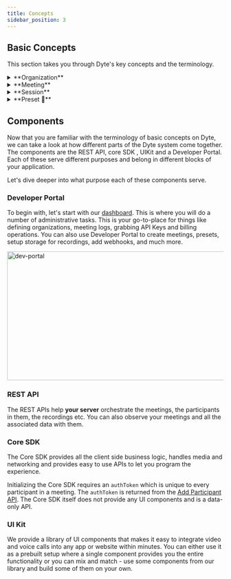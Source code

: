 ```yaml
---
title: Concepts
sidebar_position: 3
---
```


## Basic Concepts

This section takes you through Dyte's key concepts and the terminology.

<details>
    <summary>
        **Organization**
    </summary>
In Dyte, the organization serves as the top-level entity where all participants of your group are added. You can create an organization through the [Developer Portal](https://dev.dyte.io) or  using the [API](/api#/operations/createOrg)

- Meetings are created within the organization.
- The API Keys are generated for your organization. These API Keys are unique to your organization and are required to use Dyte REST APIs such as when instantiating a meeting.
- Additionally, Dyte considers the organization as a billing unit.

</details>

<details>
    <summary> 
      **Meeting**
    </summary>

A communication channel created on Dyte is termed as a `meeting`. Meetings can be created using the [Create a meeting API](/api#/operations/create_meeting) or through the [Developer Portal](https://dev.dyte.io/meetings). Similarly, you can get the details of your meeting using the [API](/api#/operations/get_all_meetings) or [Developer Portal](https://dev.dyte.io/meetings).

An example from the Developer Portal displaying meeting details.

<img
  src="/static/guides/concept-meeting.png"
  width="800"
  height="500"
  alt="chat-sdk"
  className="concept-meeting-live-video"
/>

</details>

<details>
    <summary>
        **Session**
    </summary>
In Dyte, a meeting is a communication channel, and each instance of that channel is called a session. A session represents an ongoing meeting or a meeting that happened. Like meetings, you can get the details of a session via Developer Portal or using the [APIs](/api#/operations/GetSessions).
After a minute of all participants leaving, the session is ended and any participants that join after that will result in the creation of a new session.

An example from the Developer Portal displaying session details.

<img
  src="/static/guides/session-details.png"
  width="800"
  height="500"
  alt="chat-sdk"
  className="session-details-live-video"
/>
</details>

<details>
    <summary>
      **Preset 🚨**
    </summary>

A preset is a set of permissions and UI configurations that are applied to participants for different meeting types, such as Group Call, Webinar, and Livestream. The presets define how a meeting will appear visually and functional aspects of the meeting. They allow customization options like setting maximum number of participants on-screen, permissions to share screen, enabling poll creation, disabling video and audio, adjusting text color, configuring plugins, etc.

To create a preset, please refer to our Developer Portal's [Presets Section](https://dev.dyte.io/presets).

<img
  src="/static/guides/preset-editor-sample.png"
  width="600"
  height="300"
  alt="preset-editor"
  className="preset-editor-preview"
/>
</details>

## Components

Now that you are familiar with the terminology of basic concepts on Dyte, we can take a look at how different parts of the Dyte system come together. The components are the REST API, core SDK , UIKit and a Developer Portal. Each of these serve different purposes and belong in different blocks of your application.

Let's dive deeper into what purpose each of these components serve.

### Developer Portal

To begin with, let's start with our [dashboard](https://dev.dyte.io/dashboard). This is where you will do a number of administrative tasks. This is your go-to-place for things like defining organizations, meeting logs, grabbing API Keys and billing operations.
You can also use Developer Portal to create meetings, presets, setup storage for recordings, add webhooks, and much more.

<img
  src="/static/guides/dev-portal.png"
  width="600"
  height="300"
  alt="dev-portal"
  className="dev-portal-preview"
/>

### REST API

The REST APIs help **your server** orchestrate the meetings, the participants in them, the recordings etc. You can also observe your meetings and all the associated data with them.

### Core SDK

The Core SDK provides all the client side business logic, handles media and networking and provides easy to use APIs to let you program the experience.

Initializing the Core SDK requires an `authToken` which is unique to every participant in a meeting. The `authToken` is returned from the [Add Participant API](/api#/operations/add_participant). The Core SDK itself does not provide any UI components and is a data-only API.

### UI Kit

We provide a library of UI components that makes it easy to integrate video and voice calls into any app or website within minutes. You can either use it as a prebuilt setup where a single component provides you the entire functionality or you can mix and match - use some components from our library and build some of them on your own.

<head>
  <title>Concepts Guide</title>
  <meta
    name="description"
    content="Explore the fundamental concepts of live video with Dyte. Follow our guide for a comprehensive understanding of live video principles."
  />
</head>
